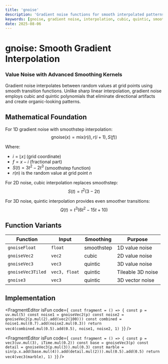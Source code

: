 ```yaml
---
title: 'gnoise'
description: 'Gradient noise functions for smooth interpolated patterns with customizable smoothing curves'
keywords: [gnoise, gradient noise, interpolation, cubic, quintic, smooth, tileable]
date: 2025-08-06
---
```



# gnoise: Smooth Gradient Interpolation

### Value Noise with Advanced Smoothing Kernels

Gradient noise interpolates between random values at grid points using smooth transition functions. Unlike sharp linear interpolation, gradient noise employs cubic and quintic polynomials that eliminate directional artifacts and create organic-looking patterns.

## Mathematical Foundation

For 1D gradient noise with smoothstep interpolation:
$$
\text{gnoise}(x) = \text{mix}(r(i), r(i+1), S(f))
$$

Where:
- $i = \lfloor x \rfloor$ (grid coordinate)
- $f = x - i$ (fractional part)
- $S(t) = 3t^2 - 2t^3$ (smoothstep function)
- $r(n)$ is the random value at grid point $n$

For 2D noise, cubic interpolation replaces smoothstep:
$$
S(t) = t^2(3 - 2t)
$$

For 3D noise, quintic interpolation provides even smoother transitions:
$$
Q(t) = t^3(6t^2 - 15t + 10)
$$

## Function Variants

| Function | Input | Smoothing | Purpose |
|----------|--------|-----------|---------|
| `gnoiseFloat` | `float` | smoothstep | 1D value noise |
| `gnoiseVec2` | `vec2` | cubic | 2D value noise |
| `gnoiseVec3` | `vec3` | quintic | 3D value noise |
| `gnoiseVec3Tiled` | `vec3, float` | quintic | Tileable 3D noise |
| `gnoise3` | `vec3` | quintic | 3D vector noise |

## Implementation

<FragmentEditor
  isFun
  code={`
const fragment = () => {
  const p = uv.mul(5)
  const noise1 = gnoiseVec2(p)
  const noise2 = gnoiseVec2(p.mul(2).add(vec2(100)))
  const combined = noise1.mul(0.7).add(noise2.mul(0.3))
  return vec4(combined.mul(0.5).add(0.5), noise1, noise2, 1)
}`}
/>

<FragmentEditor
  isFun
  code={`
const fragment = () => {
  const p = vec3(uv.mul(3), iTime.mul(0.2))
  const base = gnoiseVec3(p)
  const detail = gnoiseVec3(p.mul(3)).mul(0.3)
  const marble = sin(p.x.add(base.mul(4)).add(detail.mul(2))).mul(0.5).add(0.5)
  return vec4(vec3(marble), 1)
}`}
/>